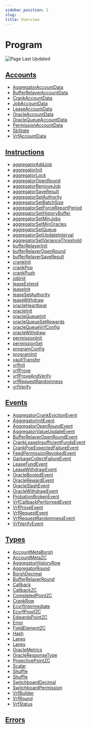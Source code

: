 ```yaml
---
sidebar_position: 5
slug: .
title: Overview
---
```


# Program

![Page Last Updated](./page-last-updated.svg)

## [Accounts](/idl/accounts)

- [AggregatorAccountData](/idl/accounts/AggregatorAccountData)
- [BufferRelayerAccountData](/idl/accounts/BufferRelayerAccountData)
- [CrankAccountData](/idl/accounts/CrankAccountData)
- [JobAccountData](/idl/accounts/JobAccountData)
- [LeaseAccountData](/idl/accounts/LeaseAccountData)
- [OracleAccountData](/idl/accounts/OracleAccountData)
- [OracleQueueAccountData](/idl/accounts/OracleQueueAccountData)
- [PermissionAccountData](/idl/accounts/PermissionAccountData)
- [SbState](/idl/accounts/SbState)
- [VrfAccountData](/idl/accounts/VrfAccountData)

## [Instructions](/idl/instructions)

- [aggregatorAddJob](/idl/instructions/aggregatorAddJob)
- [aggregatorInit](/idl/instructions/aggregatorInit)
- [aggregatorLock](/idl/instructions/aggregatorLock)
- [aggregatorOpenRound](/idl/instructions/aggregatorOpenRound)
- [aggregatorRemoveJob](/idl/instructions/aggregatorRemoveJob)
- [aggregatorSaveResult](/idl/instructions/aggregatorSaveResult)
- [aggregatorSetAuthority](/idl/instructions/aggregatorSetAuthority)
- [aggregatorSetBatchSize](/idl/instructions/aggregatorSetBatchSize)
- [aggregatorSetForceReportPeriod](/idl/instructions/aggregatorSetForceReportPeriod)
- [aggregatorSetHistoryBuffer](/idl/instructions/aggregatorSetHistoryBuffer)
- [aggregatorSetMinJobs](/idl/instructions/aggregatorSetMinJobs)
- [aggregatorSetMinOracles](/idl/instructions/aggregatorSetMinOracles)
- [aggregatorSetQueue](/idl/instructions/aggregatorSetQueue)
- [aggregatorSetUpdateInterval](/idl/instructions/aggregatorSetUpdateInterval)
- [aggregatorSetVarianceThreshold](/idl/instructions/aggregatorSetVarianceThreshold)
- [bufferRelayerInit](/idl/instructions/bufferRelayerInit)
- [bufferRelayerOpenRound](/idl/instructions/bufferRelayerOpenRound)
- [bufferRelayerSaveResult](/idl/instructions/bufferRelayerSaveResult)
- [crankInit](/idl/instructions/crankInit)
- [crankPop](/idl/instructions/crankPop)
- [crankPush](/idl/instructions/crankPush)
- [jobInit](/idl/instructions/jobInit)
- [leaseExtend](/idl/instructions/leaseExtend)
- [leaseInit](/idl/instructions/leaseInit)
- [leaseSetAuthority](/idl/instructions/leaseSetAuthority)
- [leaseWithdraw](/idl/instructions/leaseWithdraw)
- [oracleHeartbeat](/idl/instructions/oracleHeartbeat)
- [oracleInit](/idl/instructions/oracleInit)
- [oracleQueueInit](/idl/instructions/oracleQueueInit)
- [oracleQueueSetRewards](/idl/instructions/oracleQueueSetRewards)
- [oracleQueueVrfConfig](/idl/instructions/oracleQueueVrfConfig)
- [oracleWithdraw](/idl/instructions/oracleWithdraw)
- [permissionInit](/idl/instructions/permissionInit)
- [permissionSet](/idl/instructions/permissionSet)
- [programConfig](/idl/instructions/programConfig)
- [programInit](/idl/instructions/programInit)
- [vaultTransfer](/idl/instructions/vaultTransfer)
- [vrfInit](/idl/instructions/vrfInit)
- [vrfProve](/idl/instructions/vrfProve)
- [vrfProveAndVerify](/idl/instructions/vrfProveAndVerify)
- [vrfRequestRandomness](/idl/instructions/vrfRequestRandomness)
- [vrfVerify](/idl/instructions/vrfVerify)

## [Events](/idl/events)

- [AggregatorCrankEvictionEvent](/idl/events/AggregatorCrankEvictionEvent)
- [AggregatorInitEvent](/idl/events/AggregatorInitEvent)
- [AggregatorOpenRoundEvent](/idl/events/AggregatorOpenRoundEvent)
- [AggregatorValueUpdateEvent](/idl/events/AggregatorValueUpdateEvent)
- [BufferRelayerOpenRoundEvent](/idl/events/BufferRelayerOpenRoundEvent)
- [CrankLeaseInsufficientFundsEvent](/idl/events/CrankLeaseInsufficientFundsEvent)
- [CrankPopExpectedFailureEvent](/idl/events/CrankPopExpectedFailureEvent)
- [FeedPermissionRevokedEvent](/idl/events/FeedPermissionRevokedEvent)
- [GarbageCollectFailureEvent](/idl/events/GarbageCollectFailureEvent)
- [LeaseFundEvent](/idl/events/LeaseFundEvent)
- [LeaseWithdrawEvent](/idl/events/LeaseWithdrawEvent)
- [OracleBootedEvent](/idl/events/OracleBootedEvent)
- [OracleRewardEvent](/idl/events/OracleRewardEvent)
- [OracleSlashEvent](/idl/events/OracleSlashEvent)
- [OracleWithdrawEvent](/idl/events/OracleWithdrawEvent)
- [ProbationBrokenEvent](/idl/events/ProbationBrokenEvent)
- [VrfCallbackPerformedEvent](/idl/events/VrfCallbackPerformedEvent)
- [VrfProveEvent](/idl/events/VrfProveEvent)
- [VrfRequestEvent](/idl/events/VrfRequestEvent)
- [VrfRequestRandomnessEvent](/idl/events/VrfRequestRandomnessEvent)
- [VrfVerifyEvent](/idl/events/VrfVerifyEvent)

## [Types](/idl/types)

- [AccountMetaBorsh](/idl/types/AccountMetaBorsh)
- [AccountMetaZC](/idl/types/AccountMetaZC)
- [AggregatorHistoryRow](/idl/types/AggregatorHistoryRow)
- [AggregatorRound](/idl/types/AggregatorRound)
- [BorshDecimal](/idl/types/BorshDecimal)
- [BufferRelayerRound](/idl/types/BufferRelayerRound)
- [Callback](/idl/types/Callback)
- [CallbackZC](/idl/types/CallbackZC)
- [CompletedPointZC](/idl/types/CompletedPointZC)
- [CrankRow](/idl/types/CrankRow)
- [EcvrfIntermediate](/idl/types/EcvrfIntermediate)
- [EcvrfProofZC](/idl/types/EcvrfProofZC)
- [EdwardsPointZC](/idl/types/EdwardsPointZC)
- [Error](/idl/types/Error)
- [FieldElementZC](/idl/types/FieldElementZC)
- [Hash](/idl/types/Hash)
- [Lanes](/idl/types/Lanes)
- [Lanes](/idl/types/Lanes)
- [OracleMetrics](/idl/types/OracleMetrics)
- [OracleResponseType](/idl/types/OracleResponseType)
- [ProjectivePointZC](/idl/types/ProjectivePointZC)
- [Scalar](/idl/types/Scalar)
- [Shuffle](/idl/types/Shuffle)
- [Shuffle](/idl/types/Shuffle)
- [SwitchboardDecimal](/idl/types/SwitchboardDecimal)
- [SwitchboardPermission](/idl/types/SwitchboardPermission)
- [VrfBuilder](/idl/types/VrfBuilder)
- [VrfRound](/idl/types/VrfRound)
- [VrfStatus](/idl/types/VrfStatus)

## [Errors](/idl/errors)
